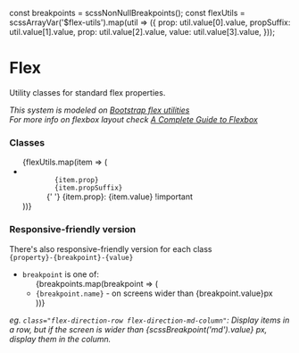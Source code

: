 const breakpoints = scssNonNullBreakpoints();
const flexUtils = scssArrayVar('$flex-utils').map(util => ({
  prop: util.value[0].value,
  propSuffix: util.value[1].value,
  prop: util.value[2].value,
  value: util.value[3].value,
}));

<Meta title="Guides/Flex" />

# Flex

Utility classes for standard flex properties.

_This system is modeled on [Bootstrap flex utilities](https://getbootstrap.com/docs/4.3/utilities/flex/)_<br/>
_For more info on flexbox layout check [A Complete Guide to Flexbox](https://css-tricks.com/snippets/css/a-guide-to-flexbox/)_

### Classes

<ul>
  {flexUtils.map(item => (
    <li key={item.prop + item.propSuffix}>
      <code>
        {item.prop}
        {item.propSuffix}
      </code>{' '}
      {item.prop}: {item.value} !important
    </li>
  ))}
</ul>

### Responsive-friendly version

There's also responsive-friendly version for each class<br/>
`{property}-{breakpoint}-{value}`

- `breakpoint` is one of:
  <ul>
    {breakpoints.map(breakpoint => (
      <li key={breakpoint.name} style={{ marginLeft: '12px' }}>
        <code>{breakpoint.name}</code> - on screens wider than {breakpoint.value}px
      </li>
    ))}
  </ul>

<p>
  <i>
    eg.
    <code>class="flex-direction-row flex-direction-md-column"</code>: Display items in a row, but if the screen is wider
    than
    <span> {scssBreakpoint('md').value}</span>
    px, display them in the column.
  </i>
</p>

